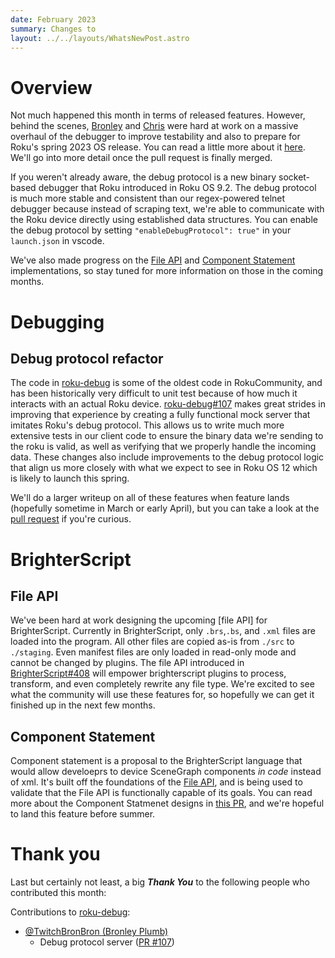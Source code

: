 ```yaml
---
date: February 2023
summary: Changes to
layout: ../../layouts/WhatsNewPost.astro
---
```

# Overview
Not much happened this month in terms of released features. However, behind the scenes, [Bronley](https://github.com/TwitchBronBron) and [Chris](https://github.com/chrisdp) were hard at work on a massive overhaul of the debugger to improve testability and also to prepare for Roku's spring 2023 OS release. You can read a little more about it [here](#debug-protocol-refactor). We'll go into more detail once the pull request is finally merged.

If you weren't already aware, the debug protocol is a new binary socket-based debugger that Roku introduced in Roku OS 9.2. The debug protocol is much more stable and consistent than our regex-powered telnet debugger because instead of scraping text, we're able to communicate with the Roku device directly using established data structures. You can enable the debug protocol by setting `"enableDebugProtocol": true"` in your `launch.json` in vscode.

We've also made progress on the [File API](#file-api) and [Component Statement](component-statement) implementations, so stay tuned for more information on those in the coming months.

# Debugging
## Debug protocol refactor
The code in [roku-debug](https://github.com/rokucommunity/roku-debug) is some of the oldest code in RokuCommunity, and has been historically very difficult to unit test because of how much it interacts with an actual Roku device. [roku-debug#107](https://github.com/rokucommunity/roku-debug/pull/107) makes great strides in improving that experience by creating a fully functional mock server that imitates Roku's debug protocol. This allows us to write much more extensive tests in our client code to ensure the binary data we're sending to the roku is valid, as well as verifying that we properly handle the incoming data. These changes also include improvements to the debug protocol logic that align us more closely with what we expect to see in Roku OS 12 which is likely to launch this spring.

We'll do a larger writeup on all of these features when feature lands (hopefully sometime in March or early April), but you can take a look at the [pull request](https://github.com/rokucommunity/roku-debug/pull/107) if you're curious.


# BrighterScript
## File API
We've been hard at work designing the upcoming [file API] for BrighterScript. Currently in BrighterScript, only `.brs`,`.bs`, and `.xml` files are loaded into the program. All other files are copied as-is from `./src` to `./staging`. Even manifest files are only loaded in read-only mode and cannot be changed by plugins. The file API introduced in [BrighterScript#408](https://github.com/rokucommunity/brighterscript/pull/408) will empower brighterscript plugins to process, transform, and even completely rewrite any file type. We're excited to see what the community will use these features for, so hopefully we can get it finished up in the next few months.

## Component Statement
Component statement is a proposal to the BrighterScript language that would allow develoeprs to device SceneGraph components *in code* instead of xml. It's built off the foundations of the [File API](#file-api), and is being used to validate that the File API is functionally capable of its goals. You can read more about the Component Statmenet designs in [this PR](https://github.com/rokucommunity/brighterscript/pull/575), and we're hopeful to land this feature before summer.

# Thank you
Last but certainly not least, a big ***Thank You*** to the following people who contributed this month:

Contributions to [roku-debug](https://github.com/RokuCommunity/roku-debug):
 - [@TwitchBronBron (Bronley Plumb)](https://github.com/TwitchBronBron)
    - Debug protocol server ([PR #107](https://github.com/RokuCommunity/roku-debug/pull/107))